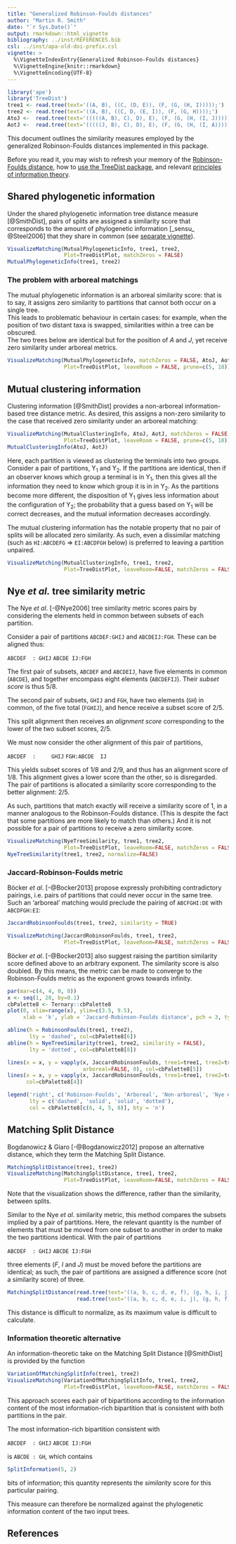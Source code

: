 ```yaml
---
title: "Generalized Robinson-Foulds distances"
author: "Martin R. Smith"
date: "`r Sys.Date()`"
output: rmarkdown::html_vignette
bibliography: ../inst/REFERENCES.bib
csl: ../inst/apa-old-doi-prefix.csl
vignette: >
  %\VignetteIndexEntry{Generalized Robinson-Foulds distances}
  %\VignetteEngine{knitr::rmarkdown}
  %\VignetteEncoding{UTF-8}
---
```


```r
library('ape')
library('TreeDist')
tree1 <- read.tree(text='((A, B), ((C, (D, E)), (F, (G, (H, I)))));')
tree2 <- read.tree(text='((A, B), ((C, D, (E, I)), (F, (G, H))));')
AtoJ <-  read.tree(text='(((((A, B), C), D), E), (F, (G, (H, (I, J)))));')
AotJ <-  read.tree(text='(((((J, B), C), D), E), (F, (G, (H, (I, A)))));')
```

This document outlines the similarity measures employed by the 
generalized Robinson-Foulds distances implemented in this package.

Before you read it, you may wish to refresh your memory of the 
[Robinson-Foulds distance](Robinson-Foulds.html), how to
[use the TreeDist package](Using-TreeDist.html), and relevant 
[principles of information theory](information.html).

## Shared phylogenetic information

Under the shared phylogenetic information tree distance measure [@SmithDist], 
pairs of splits are assigned a similarity score that corresponds to the amount
of phylogenetic information [_sensu_ @Steel2006] that they share in common
(see [separate vignette](information.html)).

```r
VisualizeMatching(MutualPhylogeneticInfo, tree1, tree2, 
                  Plot=TreeDistPlot, matchZeros = FALSE)
MutualPhylogeneticInfo(tree1, tree2)
```

### The problem with arboreal matchings

The mutual phylogenetic information is an arboreal similarity score: that is to
say, it assigns zero similarity to partitions that cannot both occur on a 
single tree.  
This leads to problematic behaviour in certain cases: for example,
when the position of two distant taxa is swapped, similarities within a tree can
be obscured.  
The two trees below are identical but for the position of _A_ and
_J_, yet receive zero similarity under arboreal metrics.

```r
VisualizeMatching(MutualPhylogeneticInfo, matchZeros = FALSE, AtoJ, AotJ,
                  Plot=TreeDistPlot, leaveRoom = FALSE, prune=c(5, 18))
```

## Mutual clustering information

Clustering information [@SmithDist] provides a non-arboreal information-based
tree distance metric.
As desired, this assigns a non-zero similarity to the case that received zero
similarity under an arboreal matching:

```r
VisualizeMatching(MutualClusteringInfo, AtoJ, AotJ, matchZeros = FALSE, 
                  Plot=TreeDistPlot, leaveRoom = FALSE, prune=c(5, 18))
MutualClusteringInfo(AtoJ, AotJ)
```

Here, each partition is viewed as clustering the terminals into two groups.
Consider a pair of partitions, Y~1~ and Y~2~. 
If the partitions are identical, then if an observer knows which group a
terminal is in Y~1~, then this gives all the information they need to know
which group it is in in Y~2~.  As the partitions become more different, the
disposition of Y~1~ gives less information about the configuration of Y~2~;
the probability that a guess based on Y~1~ will be correct decreases, and 
the mutual information decreases accordingly.

The mutual clustering information has the notable property that no pair
of splits will be allocated zero similarity.  As such, even a dissimilar 
matching (such as `HI:ABCDEFG` => `EI:ABCDFGH` below) 
is preferred to leaving a partition unpaired.

```r
VisualizeMatching(MutualClusteringInfo, tree1, tree2, 
                  Plot=TreeDistPlot, leaveRoom=FALSE, matchZeros = FALSE)
```

## Nye _et al._ tree similarity metric

The Nye _et al_. [-@Nye2006] tree similarity metric scores pairs by
considering the elements held in common between subsets of each partition.

Consider a pair of partitions `ABCDEF:GHIJ` and `ABCDEIJ:FGH`.
These can be aligned thus:

`ABCDEF  : GHIJ`
`ABCDE IJ:FGH  `

The first pair of subsets, `ABCDEF` and `ABCDEIJ`, have five elements in common 
(`ABCDE`), and together encompass eight elements (`ABCDEFIJ`).  Their 
_subset score_ is thus 5/8.

The second pair of subsets, `GHIJ` and `FGH`, have two elements (`GH`) in common,
of the five total (`FGHIJ`), and hence receive a subset score of 2/5.

This split alignment then receives an _alignment score_ corresponding to the 
lower of the two subset scores, 2/5.

We must now consider the other alignment of this pair of partitions,


`ABCDEF  :     GHIJ`
`     FGH:ABCDE  IJ`

This yields subset scores of 1/8 and 2/9, and thus has an alignment score of 1/8.
This alignment gives a lower score than the other, so is disregarded.  The 
pair of partitions is allocated a similarity score corresponding to the 
better alignment: 2/5.

As such, partitions that match exactly will receive a similarity score of 1,
in a manner analogous to the Robinson-Foulds distance.  (This is despite the
fact that some partitions are more likely to match than others.)
And it is not possible for a pair of partitions to receive a zero similarity 
score.

```r
VisualizeMatching(NyeTreeSimilarity, tree1, tree2, 
                  Plot=TreeDistPlot, leaveRoom=FALSE, matchZeros = FALSE)
NyeTreeSimilarity(tree1, tree2, normalize=FALSE)
```

### Jaccard-Robinson-Foulds metric

B&ouml;cker _et al_. [-@Bocker2013] propose expressly prohibiting contradictory
pairings, i.e. pairs of partitions that could never occur in the same tree.
Such an 'arboreal' matching would preclude the pairing of `ABCFGHI:DE` with
`ABCDFGH:EI`:

```r
JaccardRobinsonFoulds(tree1, tree2, similarity = TRUE)

VisualizeMatching(JaccardRobinsonFoulds, tree1, tree2,
                  Plot=TreeDistPlot, leaveRoom=FALSE, matchZeros = FALSE)
```

B&ouml;cker _et al_. [-@Bocker2013] also suggest raising the partition 
similarity score defined above to an arbitrary exponent.  The similarity score
is also doubled.  By this means, the metric can be made to converge to the
Robinson-Foulds metric as the exponent grows towards infinity.

```r
par(mar=c(4, 4, 0, 0))
x <- seq(1, 20, by=0.1)
cbPalette8 <- Ternary::cbPalette8
plot(0, xlim=range(x), ylim=c(3.5, 9.5),
     xlab = 'k', ylab = 'Jaccard-Robinson-Foulds distance', pch = 3, type='n')

abline(h = RobinsonFoulds(tree1, tree2),
       lty = 'dashed', col=cbPalette8[6])
abline(h = NyeTreeSimilarity(tree1, tree2, similarity = FALSE),
       lty = 'dotted', col=cbPalette8[8])

lines(x = x, y = vapply(x, JaccardRobinsonFoulds, tree1=tree1, tree2=tree2, 
                        arboreal=FALSE, 0), col=cbPalette8[5])
lines(x = x, y = vapply(x, JaccardRobinsonFoulds, tree1=tree1, tree2=tree2, 0),
      col=cbPalette8[4])

legend('right', c('Robinson-Foulds', 'Arboreal', 'Non-arboreal', 'Nye et al.'),
       lty = c('dashed', 'solid', 'solid', 'dotted'), 
       col = cbPalette8[c(6, 4, 5, 8)], bty = 'n')
```

## Matching Split Distance

Bogdanowicz & Giaro [-@Bogdanowicz2012] propose an alternative distance, which
they term the Matching Split Distance.

```r
MatchingSplitDistance(tree1, tree2)
VisualizeMatching(MatchingSplitDistance, tree1, tree2,
                  Plot=TreeDistPlot, leaveRoom=FALSE, matchZeros = FALSE)
```

Note that the visualization shows the difference, rather than the similarity,
between splits.

Similar to the Nye _et al_. similarity metric, this method compares the subsets
implied by a pair of partitions.  Here, the relevant quantity is the number
of elements that must be moved from one subset to another in order to make
the two partitions identical.  With the pair of partitions

`ABCDEF  : GHIJ`
`ABCDE IJ:FGH  `

three elements (_F_, _I_ and _J_) must be moved before the partitions are 
identical; as such, the pair of partitions are assigned a difference score 
(not a similarity score) of three.

```r
MatchingSplitDistance(read.tree(text='((a, b, c, d, e, f), (g, h, i, j));'),
                      read.tree(text='((a, b, c, d, e, i, j), (g, h, f));'))
```

This distance is difficult to normalize, as its maximum value is difficult
to calculate.

### Information theoretic alternative

An information-theoretic take on the Matching Split Distance [@SmithDist] 
is provided by the function

```r
VariationOfMatchingSplitInfo(tree1, tree2)
VisualizeMatching(VariationOfMatchingSplitInfo, tree1, tree2,
                  Plot=TreeDistPlot, leaveRoom=FALSE, matchZeros = FALSE)
```

This approach scores each pair of bipartitions according to the information 
content of the most information-rich bipartition that is consistent with both
partitions in the pair. 

The most information-rich bipartition consistent with 

`ABCDEF  : GHIJ`
`ABCDE IJ:FGH  `

is `ABCDE : GH`, which contains 
```r
SplitInformation(5, 2)
```
bits of information; this quantity represents the _similarity_ score for this
particular pairing.

This measure can therefore be normalized against the phylogenetic information
content of the two input trees.

## References
